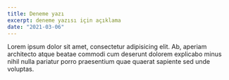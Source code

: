 ```yaml
---
title: Deneme yazı
excerpt: deneme yazısı için açıklama
date: "2021-03-06"
---
```


Lorem ipsum dolor sit amet, consectetur adipisicing elit. Ab, aperiam architecto atque beatae commodi cum deserunt dolorem explicabo minus nihil nulla pariatur porro praesentium quae quaerat sapiente sed unde voluptas.
